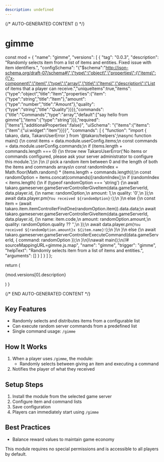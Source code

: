 ```yaml
---
description: undefined
---
```


{/* AUTO-GENERATED CONTENT () */}


# gimme

  const mod = {
  "name": "gimme",
  "versions": [
    {
      "tag": "0.0.3",
      "description": "Randomly selects item from a list of items and entities. Fixed issue with item identifiers.",
      "configSchema": "{\"$schema\":\"http://json-schema.org/draft-07/schema#\",\"type\":\"object\",\"properties\":{\"items\":{\"x-component\":\"item\",\"type\":\"array\",\"title\":\"Items\",\"description\":\"List of items that a player can receive.\",\"uniqueItems\":true,\"items\":{\"type\":\"object\",\"title\":\"Item\",\"properties\":{\"item\":{\"type\":\"string\",\"title\":\"Item\"},\"amount\":{\"type\":\"number\",\"title\":\"Amount\"},\"quality\":{\"type\":\"string\",\"title\":\"Quality\"}}}},\"commands\":{\"title\":\"Commands\",\"type\":\"array\",\"default\":[\"say hello from gimme\"],\"items\":{\"type\":\"string\"}}},\"required\":[\"items\"],\"additionalProperties\":false}",
      "uiSchema": "{\"items\":{\"items\":{\"item\":{\"ui:widget\":\"item\"}}}}",
      "commands": [
        {
          "function": "import { takaro, data, TakaroUserError } from '@takaro/helpers';\nasync function main() {\n    const items = data.module.userConfig.items;\n    const commands = data.module.userConfig.commands;\n    if (items.length + commands.length === 0) {\n        throw new TakaroUserError('No items or commands configured, please ask your server administrator to configure this module.');\n    }\n    // pick a random item between 0 and the length of both the items and commands arrays\n    const randomIndex = Math.floor(Math.random() * (items.length + commands.length));\n    const randomOption = items.concat(commands)[randomIndex];\n    if (randomIndex < items.length) {\n        if (typeof randomOption === 'string') {\n            await takaro.gameserver.gameServerControllerGiveItem(data.gameServerId, data.player.id, {\n                name: randomOption,\n                amount: 1,\n                quality: '0',\n            });\n            await data.player.pm(`You received ${randomOption}!`);\n        }\n        else {\n            const item = (await takaro.item.itemControllerFindOne(randomOption.item)).data.data;\n            await takaro.gameserver.gameServerControllerGiveItem(data.gameServerId, data.player.id, {\n                name: item.code,\n                amount: randomOption.amount,\n                quality: randomOption.quality ?? '',\n            });\n            await data.player.pm(`You received ${randomOption.amount}x ${item.name}!`);\n        }\n    }\n    else {\n        await takaro.gameserver.gameServerControllerExecuteCommand(data.gameServerId, { command: randomOption });\n    }\n}\nawait main();\n//# sourceMappingURL=gimme.js.map",
          "name": "gimme",
          "trigger": "gimme",
          "helpText": "Randomly selects item from a list of items and entities.",
          "arguments": []
        }
      ]
    }
  ]
};

  return (
    <div>
      <p>{mod.versions[0].description}</p>
      <Commands commands={mod.versions[0].commands} />
      <CronJobs cronJobs={mod.versions[0].cronJobs} />
      <Hooks hooks={mod.versions[0].hooks} />
      <Config configSchema={mod.versions[0].configSchema} />
    </div>
  )
}

<Module />

{/* END AUTO-GENERATED CONTENT */}

## Key Features
- Randomly selects and distributes items from a configurable list
- Can execute random server commands from a predefined list
- Single command usage: `/gimme`

## How It Works
1. When a player uses `/gimme`, the module:
   - Randomly selects between giving an item and executing a command
2. Notifies the player of what they received

## Setup Steps
1. Install the module from the selected game server
2. Configure item and command lists
3. Save configuration
4. Players can immediately start using `/gimme`

## Best Practices
- Balance reward values to maintain game economy

This module requires no special permissions and is accessible to all players by default.